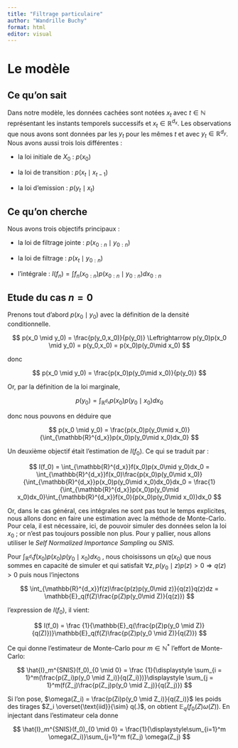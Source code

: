 ---
title: "Filtrage particulaire"
author: "Wandrille Buchy"
format: html
editor: visual
---

# Le modèle

## Ce qu'on sait

Dans notre modèle, les données cachées sont notées ${x_t}$ avec $t \in \mathbb{N}$ représentant les instants temporels successifs et $x_t \in \mathbb{R}^{d_x}$. Les observations que nous avons sont données par les ${y_t}$ pour les mêmes $t$ et avec $y_t \in \mathbb{R}^{d_y}$. Nous avons aussi trois lois différentes :

-   la loi initiale de $X_0$ : $p(x_0)$

-   la loi de transition : $p(x_t \mid x_{t-1})$

-   la loi d'emission : $p(y_t \mid x_t)$

## Ce qu'on cherche

Nous avons trois objectifs principaux :

-   la loi de filtrage jointe : $p(x_{0:n} \mid y_{0:n})$

-   la loi de filtrage : $p(x_t \mid y_{0:n})$

-   l'intégrale : $I(f_n) = \int f_n(x_{0:n})p(x_{0:n} \mid y_{0:n})dx_{0:n}$

## Etude du cas $n = 0$

Prenons tout d'abord $p(x_0 \mid y_0)$ avec la définition de la densité conditionnelle.

$$
p(x_0 \mid y_0) = \frac{p(y_0,x_0)}{p(y_0)} \Leftrightarrow p(y_0)p(x_0 \mid y_0) = p(y_0,x_0) = p(x_0)p(y_0\mid x_0) 
$$

donc

$$
p(x_0 \mid y_0) = \frac{p(x_0)p(y_0\mid x_0)}{p(y_0)}
$$

Or, par la définition de la loi marginale,

$$
p(y_0) = \int_{\mathbb{R}^{d_x}}p(x_0)p(y_0\mid x_0)dx_0
$$

donc nous pouvons en déduire que

$$
p(x_0 \mid y_0) = \frac{p(x_0)p(y_0\mid x_0)}{\int_{\mathbb{R}^{d_x}}p(x_0)p(y_0\mid x_0)dx_0}
$$

Un deuxième objectif était l'estimation de $I(f_0)$. Ce qui se traduit par :

$$
I(f_0) = \int_{\mathbb{R}^{d_x}}f(x_0)p(x_0\mid y_0)dx_0 = \int_{\mathbb{R}^{d_x}}f(x_0)\frac{p(x_0)p(y_0\mid x_0)}{\int_{\mathbb{R}^{d_x}}p(x_0)p(y_0\mid x_0)dx_0}dx_0 = \frac{1}{\int_{\mathbb{R}^{d_x}}p(x_0)p(y_0\mid x_0)dx_0}\int_{\mathbb{R}^{d_x}}f(x_0){p(x_0)p(y_0\mid x_0)}dx_0
$$

Or, dans le cas général, ces intégrales ne sont pas tout le temps explicites, nous allons donc en faire une estimation avec la méthode de Monte-Carlo. Pour cela, il est nécessaire, ici, de pouvoir simuler des données selon la loi $x_0$ ; or n'est pas toujours possible non plus. Pour y pallier, nous allons utiliser le *Self Normalized Importance Sampling* ou *SNIS.*

Pour $\int_{\mathbb{R}^{d_x}}f(x_0){p(x_0)p(y_0\mid x_0)}dx_0$ , nous choisissons un $q(x_0)$ que nous sommes en capacité de simuler et qui satisfait $\forall z, p(y_0\mid z) p(z) > 0 \Rightarrow q(z) > 0$ puis nous l'injectons

$$
\int_{\mathbb{R}^{d_x}}f(z)\frac{p(z)p(y_0\mid z)}{q(z)}q(z)dz = \mathbb{E}_q(f(Z)\frac{p(Z)p(y_0\mid Z)}{q(z)})
$$

l'expression de $I(f_0)$, il vient:

$$
I(f_0) = \frac {1}{\mathbb{E}_q(\frac{p(Z)p(y_0 \mid Z)}{q(Z)})}\mathbb{E}_q(f(Z)\frac{p(Z)p(y_0 \mid Z)}{q(Z)})
$$

Ce qui donne l'estimateur de Monte-Carlo pour $m \in \mathbb{N}^*$ l'effort de Monte-Carlo:

$$
\hat{I}_m^{SNIS}(f_0)_{0 \mid 0} = \frac {1}{\displaystyle \sum_{i = 1}^m(\frac{p(Z_i)p(y_0 \mid Z_i)}{q(Z_i)})}\displaystyle \sum_{j = 1}^m(f(Z_j)\frac{p(Z_j)p(y_0 \mid Z_j)}{q(Z_j)})
$$

Si l'on pose, $\omega(Z_i) = \frac{p(Zi)p(y_0 \mid Z_i)}{q(Z_i)}$ les poids des tirages $Z_i \overset{\text{iid}}{\sim} q(.)$, on obtient $\mathbb{E}_q(f_0(Z)\omega(Z))$. En injectant dans l'estimateur cela donne

$$
\hat{I}_m^{SNIS}(f_0)_{0 \mid 0} = \frac{1}{\displaystyle\sum_{i=1}^m \omega(Z_i)}\sum_{j=1}^m f(Z_j) \omega(Z_j)
$$
